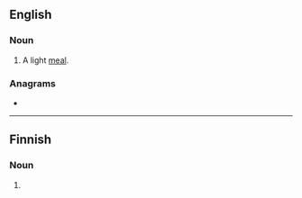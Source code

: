 ==English==

===Noun===
{{en-noun}}

# A light [[meal]].

===Anagrams===
* {{anagrams|en|-mentum|mentum}}

----

==Finnish==

===Noun===
{{head|fi|noun form}}

# {{plural of|nummi|lang=fi}}
